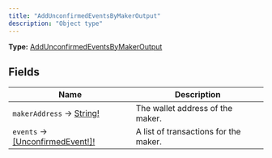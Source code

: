 ```yaml
---
title: "AddUnconfirmedEventsByMakerOutput"
description: "Object type"
---
```


**Type:** [AddUnconfirmedEventsByMakerOutput](/api-reference/types/addunconfirmedeventsbymakeroutput)

## Fields

| Name | Description |
|------|-------------|
| `makerAddress` → [String!](/api-reference/types/string) | The wallet address of the maker. |
| `events` → [[UnconfirmedEvent!]!](/api-reference/types/unconfirmedevent) | A list of transactions for the maker. |

